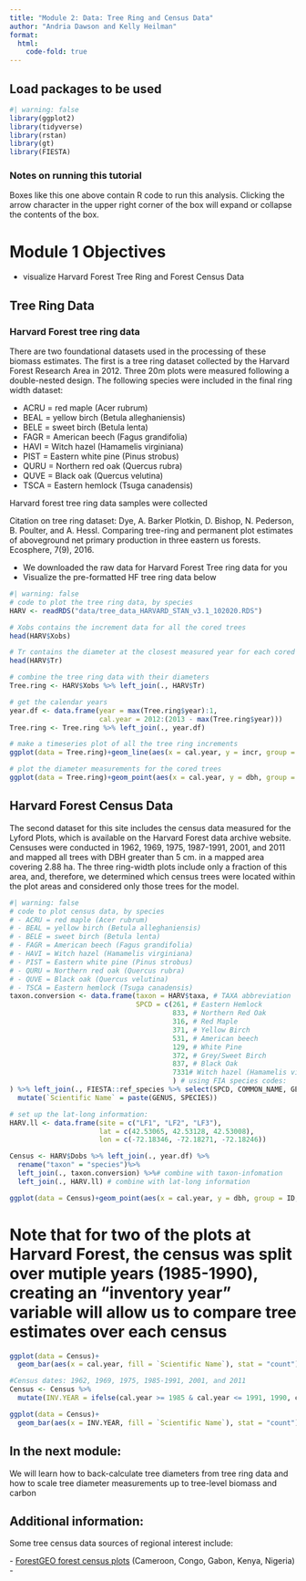 ```yaml
---
title: "Module 2: Data: Tree Ring and Census Data"
author: "Andria Dawson and Kelly Heilman"
format:
  html:
    code-fold: true
---
```


## Load packages to be used

```R
#| warning: false
library(ggplot2)
library(tidyverse)
library(rstan)
library(gt)
library(FIESTA)

```

::: {.callout-note collapse="false"}
### Notes on running this tutorial

Boxes like this one above contain R code to run this analysis. Clicking the arrow character in the upper right corner of the box will expand or collapse the contents of the box.
:::

# Module 1 Objectives

-   visualize Harvard Forest Tree Ring and Forest Census Data

## Tree Ring Data

### Harvard Forest tree ring data

There are two foundational datasets used in the processing of these biomass estimates. The first is a tree ring dataset collected by the Harvard Forest Research Area in 2012. Three 20m plots were measured following a double-nested design. The following species were included in the final ring width dataset:

-   ACRU = red maple (Acer rubrum)
-   BEAL = yellow birch (Betula alleghaniensis)
-   BELE = sweet birch (Betula lenta)
-   FAGR = American beech (Fagus grandifolia)
-   HAVI = Witch hazel (Hamamelis virginiana)
-   PIST = Eastern white pine (Pinus strobus)
-   QURU = Northern red oak (Quercus rubra)
-   QUVE = Black oak (Quercus velutina)
-   TSCA = Eastern hemlock (Tsuga canadensis)

Harvard forest tree ring data samples were collected

Citation on tree ring dataset: Dye, A. Barker Plotkin, D. Bishop, N. Pederson, B. Poulter, and A. Hessl. Comparing tree-ring and permanent plot estimates of aboveground net primary production in three eastern us forests. Ecosphere, 7(9), 2016.

-   We downloaded the raw data for Harvard Forest Tree ring data for you
-   Visualize the pre-formatted HF tree ring data below

```R
#| warning: false
# code to plot the tree ring data, by species
HARV <- readRDS("data/tree_data_HARVARD_STAN_v3.1_102020.RDS")

# Xobs contains the increment data for all the cored trees
head(HARV$Xobs)

# Tr contains the diameter at the closest measured year for each cored tree
head(HARV$Tr)

# combine the tree ring data with their diameters
Tree.ring <- HARV$Xobs %>% left_join(., HARV$Tr)

# get the calendar years
year.df <- data.frame(year = max(Tree.ring$year):1, 
                      cal.year = 2012:(2013 - max(Tree.ring$year)))
Tree.ring <- Tree.ring %>% left_join(., year.df)

# make a timeseries plot of all the tree ring increments
ggplot(data = Tree.ring)+geom_line(aes(x = cal.year, y = incr, group = id, color = taxon), alpha = 0.5)+facet_wrap(~taxon)+ylab("Increment (mm)")+xlab("Year")+theme_bw()

# plot the diameter measurements for the cored trees
ggplot(data = Tree.ring)+geom_point(aes(x = cal.year, y = dbh, group = id, color = taxon), alpha = 0.5)+facet_wrap(~taxon)+ylab("Increment (mm)")+xlab("Year")+theme_bw()

```

## Harvard Forest Census Data

The second dataset for this site includes the census data measured for the Lyford Plots, which is available on the Harvard Forest data archive website. Censuses were conducted in 1962, 1969, 1975, 1987-1991, 2001, and 2011 and mapped all trees with DBH greater than 5 cm. in a mapped area covering 2.88 ha. The three ring-width plots include only a fraction of this area, and, therefore, we determined which census trees were located within the plot areas and considered only those trees for the model.

```R
#| warning: false
# code to plot census data, by species
# - ACRU = red maple (Acer rubrum) 
# - BEAL = yellow birch (Betula alleghaniensis) 
# - BELE = sweet birch (Betula lenta)
# - FAGR = American beech (Fagus grandifolia) 
# - HAVI = Witch hazel (Hamamelis virginiana) 
# - PIST = Eastern white pine (Pinus strobus)
# - QURU = Northern red oak (Quercus rubra) 
# - QUVE = Black oak (Quercus velutina)
# - TSCA = Eastern hemlock (Tsuga canadensis)
taxon.conversion <- data.frame(taxon = HARV$taxa, # TAXA abbreviation
                               SPCD = c(261, # Eastern Hemlock
                                        833, # Northern Red Oak
                                        316, # Red Maple
                                        371, # Yellow Birch
                                        531, # American beech
                                        129, # White Pine
                                        372, # Grey/Sweet Birch
                                        837, # Black Oak
                                        7331# Witch hazel (Hamamelis virginiana) 
                                        ) # using FIA species codes:
) %>% left_join(., FIESTA::ref_species %>% select(SPCD, COMMON_NAME, GENUS, SPECIES))%>%
  mutate(`Scientific Name` = paste(GENUS, SPECIES))

# set up the lat-long information:
HARV.ll <- data.frame(site = c("LF1", "LF2", "LF3"), 
                      lat = c(42.53065, 42.53128, 42.53008), 
                      lon = c(-72.18346, -72.18271, -72.18246))

Census <- HARV$Dobs %>% left_join(., year.df) %>% 
  rename("taxon" = "species")%>%
  left_join(., taxon.conversion) %>%# combine with taxon-infomation
  left_join(., HARV.ll) # combine with lat-long information

ggplot(data = Census)+geom_point(aes(x = cal.year, y = dbh, group = ID, color = `Scientific Name`, shape = finalCond), alpha = 0.5)+ geom_line(aes(x = cal.year, y = dbh, group = ID, color = `Scientific Name`)) + facet_wrap(~site, ncol = 3)+ylab("DBH (cm)")+xlab("Year")+theme_bw()

```

# Note that for two of the plots at Harvard Forest, the census was split over mutiple years (1985-1990), creating an "inventory year" variable will allow us to compare tree estimates over each census

```R
ggplot(data = Census)+
  geom_bar(aes(x = cal.year, fill = `Scientific Name`), stat = "count")+  facet_wrap(~site, ncol = 3)+xlab("Year")+theme_bw()

#Census dates: 1962, 1969, 1975, 1985-1991, 2001, and 2011
Census <- Census %>% 
  mutate(INV.YEAR = ifelse(cal.year >= 1985 & cal.year <= 1991, 1990, cal.year))

ggplot(data = Census)+
  geom_bar(aes(x = INV.YEAR, fill = `Scientific Name`), stat = "count")+  facet_wrap(~site, ncol = 3)+xlab("Year")+theme_bw()
```

## In the next module:

We will learn how to back-calculate tree diameters from tree ring data and how to scale tree diameter measurements up to tree-level biomass and carbon

## Additional information:

Some tree census data sources of regional interest include:

\- [ForestGEO forest census plots](http://ctfs.si.edu/datarequest/index.php/main/region/tree/africa) (Cameroon, Congo, Gabon, Kenya, Nigeria) -

